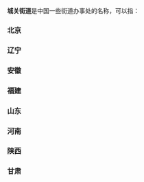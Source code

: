 '''城关街道'''是中国一些街道办事处的名称，可以指：
===北京===
{{PRC admin/disambig
|11/01/11/001/000
}}
===辽宁===
{{PRC admin/disambig
|21/02/83/001/000
|21/07/27/002/000
|21/13/81/001/000
|21/13/82/009/000
}}
===安徽===
{{PRC admin/disambig
|34/12/21/100/000
|34/16/21/001/000
|34/16/22/100/000
}}
===福建===
{{PRC admin/disambig
|35/04/03/001/000
}}
===山东===
{{PRC admin/disambig
|37/07/02/001/000|37/07/24/001/000|37/17/28/001/000}}
===河南===
{{PRC admin/disambig
|41/03/29/100/000|41/05/26/101/000|41/07/82/001/000
}}

===陕西===
{{PRC admin/disambig
|61/02/03/001/000
|61/03/24/001/000|61/03/24/100/000
|61/04/27/100/000|61/04/29/100/000|61/04/30/100/000|61/04/22/100/000|61/04/24/100/000|61/04/25/100/000
|61/05/22/100/000|61/05/23/100/000|61/05/24/100/000|61/05/25/100/000|61/05/26/100/000|61/05/27/100/000|61/05/28/116/000
|61/10/21/100/000|61/10/23/100/000|61/10/24/100/000|61/10/02/001/000
}}
===甘肃===
{{PRC admin/disambig
|62/09/21/001/000
}}
{{disambig|cat=四字乡级行政区划消歧义}}